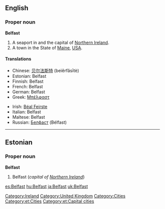 ==English==

===Proper noun===
{{wikipedia}}
'''Belfast'''

# A seaport in and the capital of [[Northern Ireland]].
# A town in the State of [[Maine]], [[USA]].

====Translations====
{{trans-top|capital of Northern Ireland}}
*Chinese: [[贝尔法斯特]] (beìěrfǎsītè)
*Estonian: Belfast
*Finnish: Belfast
*French: Belfast
*German: Belfast
*Greek: [[Μπέλφαστ]]
{{trans-mid}}
*Irish: [[Béal Feirste]] {{m}}
*Italian: Belfast {{f}}
*Maltese: Belfast
*Russian: [[Белфаст]] (Bélfast) {{m}}
{{trans-bottom}}

[[Category:Ireland]]
[[Category:United Kingdom]]
[[Category:Cities]]

----

==Estonian==

===Proper noun===
'''Belfast'''

# Belfast (''capital of [[Northern Ireland]]'')

[[Category:et:Cities]]
[[Category:et:Capital cities]]

[[es:Belfast]]
[[hu:Belfast]]
[[ja:Belfast]]
[[uk:Belfast]]